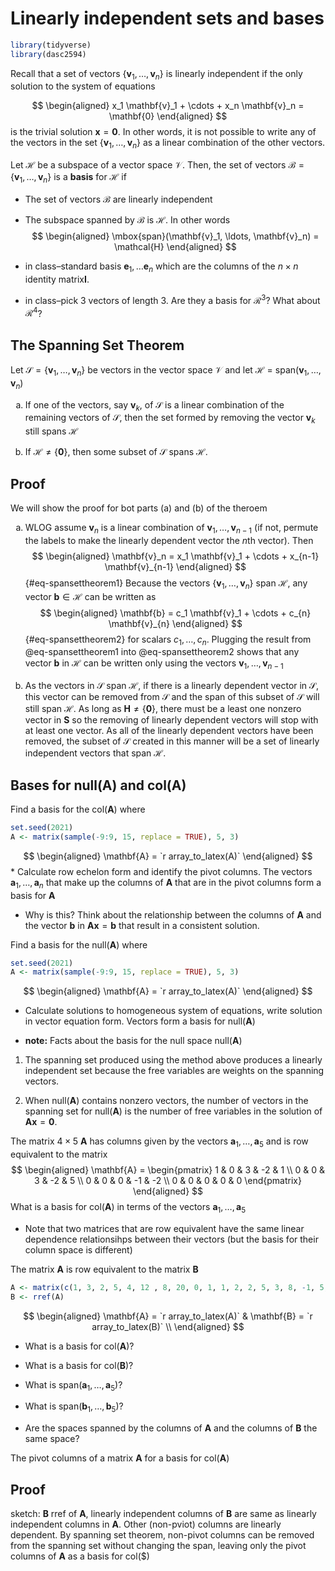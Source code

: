 # Linearly independent sets and bases

```r
library(tidyverse)
library(dasc2594)
```

Recall that a set of vectors $\{ \mathbf{v}_1, \ldots, \mathbf{v}_n\}$ is linearly independent if the only solution to the system of equations 

$$
\begin{aligned}
x_1 \mathbf{v}_1 + \cdots + x_n \mathbf{v}_n = \mathbf{0}
\end{aligned}
$$
is the trivial solution $\mathbf{x} = \mathbf{0}$. In other words, it is not possible to write any of the vectors in the set $\{ \mathbf{v}_1, \ldots, \mathbf{v}_n\}$ as a linear combination of the other vectors. 


::: {#def-}
Let $\mathcal{H}$ be a subspace of a vector space $\mathcal{V}$. Then, the set of vectors $\mathcal{B} = \{ \mathbf{v}_1, \ldots, \mathbf{v}_n \}$ is a **basis** for $\mathcal{H}$ if

* The set of vectors $\mathcal{B}$ are linearly independent

* The subspace spanned by $\mathcal{B}$ is $\mathcal{H}$. In other words
$$
\begin{aligned}
\mbox{span}(\mathbf{v}_1, \ldots, \mathbf{v}_n) = \mathcal{H}
\end{aligned}
$$
:::


::: {#exm-}
* in class--standard basis $\mathbf{e}_1, \ldots \mathbf{e}_n$ which are the columns of the $n \times n$ identity matrix$\mathbf{I}$.
:::

::: {#exm-}
* in class--pick 3 vectors of length 3. Are they a basis for $\mathcal{R}^3$? What about $\mathcal{R}^4$?
:::


:::{#thm-}
## The Spanning Set Theorem

Let $\mathcal{S} = \{\mathbf{v}_1, \ldots, \mathbf{v}_n\}$ be vectors in the vector space $\mathcal{V}$ and let $\mathcal{H}$ = span($\mathbf{v}_1, \ldots, \mathbf{v}_n$)

a) If one of the vectors, say $\mathbf{v}_k$, of $\mathcal{S}$ is a linear combination of the remaining vectors of $\mathcal{S}$, then the set formed by removing the vector $\mathbf{v}_k$ still spans $\mathcal{H}$
    
b) If $\mathcal{H} \neq \{\mathbf{0}\}$, then some subset of $\mathcal{S}$ spans $\mathcal{H}$.

:::

::: {.callout-tip icon=false collapse="true" appearance="simple"} 
## Proof

We will show the proof for bot parts (a) and (b) of the theroem

a) WLOG assume $\mathbf{v}_n$ is a linear combination of $\mathbf{v}_1, \ldots, \mathbf{v}_{n-1}$ (if not, permute the labels to make the linearly dependent vector the $n$th vector). Then
$$
\begin{aligned}
\mathbf{v}_n = x_1 \mathbf{v}_1 + \cdots + x_{n-1} \mathbf{v}_{n-1}
\end{aligned}
$${#eq-spansettheorem1}
Because the vectors $\{\mathbf{v}_1, \ldots, \mathbf{v}_n\}$ span $\mathcal{H}$, any vector $\mathbf{b}\in \mathcal{H}$ can be written as 
$$
\begin{aligned}
\mathbf{b} = c_1 \mathbf{v}_1 + \cdots + c_{n} \mathbf{v}_{n}
\end{aligned}
$${#eq-spansettheorem2}
for scalars $c_1, \ldots, c_n$. Plugging the result from @eq-spansettheorem1 into @eq-spansettheorem2 shows that any vector $\mathbf{b}$ in $\mathcal{H}$ can be written only using the vectors $\mathbf{v}_1, \ldots, \mathbf{v}_{n-1}$

b) As the vectors in $\mathcal{S}$ span $\mathcal{H}$, if there is a linearly dependent vector in $\mathcal{S}$, this vector can be removed from $\mathcal{S}$ and the span of this subset of $\mathcal{S}$ will still span $\mathcal{H}$. As long as $\mathbf{H} \neq \{\mathbf{0}\}$, there must be a least one nonzero vector in $\mathbf{S}$ so the removing of linearly dependent vectors will stop with at least one vector. As all of the linearly dependent vectors have been removed, the subset of $\mathcal{S}$ created in this manner will be a set of linearly independent vectors that span $\mathcal{H}$.
:::


## Bases for null($\mathbf{A}$) and col($\mathbf{A}$)

::: {#exm-}
Find a basis for the col($\mathbf{A}$) where
```r
set.seed(2021)
A <- matrix(sample(-9:9, 15, replace = TRUE), 5, 3)
```
$$
\begin{aligned}
\mathbf{A} = `r array_to_latex(A)`
\end{aligned}
$$
* Calculate row echelon form and identify the pivot columns. The vectors $\mathbf{a}_1, \ldots, \mathbf{a}_n$ that make up the columns of $\mathbf{A}$ that are in the pivot columns form a basis for $\mathbf{A}$

* Why is this? Think about the relationship between the columns of $\mathbf{A}$ and the vector $\mathbf{b}$ in $\mathbf{A} \mathbf{x} = \mathbf{b}$ that result in a consistent solution.
:::

::: {#exm-}
Find a basis for the null($\mathbf{A}$) where
```r
set.seed(2021)
A <- matrix(sample(-9:9, 15, replace = TRUE), 5, 3)
```
$$
\begin{aligned}
\mathbf{A} = `r array_to_latex(A)`
\end{aligned}
$$

* Calculate solutions to homogeneous system of equations, write solution in vector equation form. Vectors form a basis for null($\mathbf{A}$)
:::

* **note:** Facts about the basis for the null space null($\mathbf{A}$)

1) The spanning set produced using the method above produces a linearly independent set because the free variables are weights on the spanning vectors. 

2) When null($\mathbf{A}$) contains nonzero vectors, the number of vectors in the spanning set for null($\mathbf{A}$) is the number of free variables in the solution of $\mathbf{A} \mathbf{x} = \mathbf{0}$.

::: {#exm-}
The matrix $4 \times 5$ $\mathbf{A}$ has columns given by the vectors $\mathbf{a}_1, \ldots, \mathbf{a}_5$ and is row equivalent to the matrix 
$$
\begin{aligned}
\mathbf{A} = \begin{pmatrix} 1 & 0 & 3 & -2 & 1 \\ 0 & 0 & 3 & -2 & 5 \\ 0 & 0 & 0 & -1 & -2 \\ 0 & 0 & 0 & 0 & 0 \end{pmatrix}
\end{aligned}
$$
What is a basis for col($\mathbf{A}$) in terms of the vectors $\mathbf{a}_1, \ldots, \mathbf{a}_5$ 
:::

* Note that two matrices that are row equivalent have the same linear dependence relationsihps between their vectors (but the basis for their column space is different)


::: {#exm-}

The matrix $\mathbf{A}$ is row equivalent to the matrix $\mathbf{B}$
```r
A <- matrix(c(1, 3, 2, 5, 4, 12 , 8, 20, 0, 1, 1, 2, 2, 5, 3, 8, -1, 5, 2, 8), 4, 5)
B <- rref(A)
```
$$
\begin{aligned}
\mathbf{A} = `r array_to_latex(A)` & \mathbf{B} = `r array_to_latex(B)` \\
\end{aligned}
$$

* What is a basis for col($\mathbf{A}$)?

* What is a basis for col($\mathbf{B}$)? 

* What is span($\mathbf{a}_1, \ldots, \mathbf{a}_5$)?

* What is span($\mathbf{b}_1, \ldots, \mathbf{b}_5$)?

* Are the spaces spanned by the columns of $\mathbf{A}$ and the columns of $\mathbf{B}$ the same space?
:::

:::{#thm-}
The pivot columns of a matrix $\mathbf{A}$ for a basis for col($\mathbf{A}$)
:::

::: {.callout-tip icon=false collapse="true" appearance="simple"} 
## Proof

sketch: $\mathbf{B}$ rref of $\mathbf{A}$, linearly independent columns of $\mathbf{B}$ are same as linearly independent columns in $\mathbf{A}$. Other (non-pviot) columns are linearly dependent. By spanning set theorem, non-pivot columns can be removed from the spanning set without changing the span, leaving only the pivot columns of $\mathbf{A}$ as a basis for col($\)
:::

